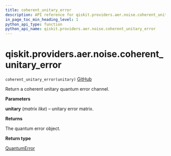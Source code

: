 ```yaml
---
title: coherent_unitary_error
description: API reference for qiskit.providers.aer.noise.coherent_unitary_error
in_page_toc_min_heading_level: 1
python_api_type: function
python_api_name: qiskit.providers.aer.noise.coherent_unitary_error
---
```


<span id="qiskit-providers-aer-noise-coherent-unitary-error" />

# qiskit.providers.aer.noise.coherent\_unitary\_error

<span id="qiskit.providers.aer.noise.coherent_unitary_error" />

`coherent_unitary_error(unitary)` [GitHub](https://github.com/qiskit/qiskit-aer/tree/stable/0.7/qiskit/providers/aer/noise/errors/standard_errors.py "view source code")

Return a coherent unitary quantum error channel.

**Parameters**

**unitary** (*matrix like*) – unitary error matrix.

**Returns**

The quantum error object.

**Return type**

[QuantumError](qiskit.providers.aer.noise.QuantumError "qiskit.providers.aer.noise.QuantumError")

